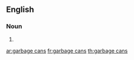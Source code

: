 ==English==

===Noun===
{{head|en|noun plural form|head=[[garbage]] [[can]]s}}

# {{plural of|garbage can|lang=en}}

[[ar:garbage cans]]
[[fr:garbage cans]]
[[th:garbage cans]]
